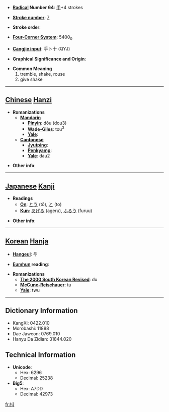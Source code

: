 * '''[[Wiktionary:Chinese radical index| Radical]] Number 64''': [[Wiktionary:Chinese radical index 手|手]]+4 strokes

* '''[[Wiktionary:Chinese total strokes index|Stroke number]]''': [[Wiktionary:Chinese total strokes index 7|7]]

* '''Stroke order''': 

* '''[[Wiktionary:Chinese four corner index|Four-Corner System]]''': 5400<sub>0</sub>

* '''[[Wiktionary:Chinese Cangjie index|Cangjie input]]''': 手卜十 (QYJ)

* '''Graphical Significance and Origin''': 

* '''Common Meaning'''
*#tremble, shake, rouse
*# give shake


----

== [[Chinese]] [[Hanzi]] ==

* '''Romanizations'''
** '''[[Mandarin]]'''
*** '''[[Pinyin]]''': dǒu (dou3)
*** '''[[Wade-Giles]]''': tou<sup>3</sup>
*** '''[[Yale]]''': 
** '''[[Cantonese]]'''
*** '''[[Jyutping]]''':
*** '''[[Penkyamp]]''': 
*** '''[[Yale]]''': dau2

* '''Other info''': 

----

== [[Japanese]] [[Kanji]] ==

* '''Readings'''
** '''[[On]]''': [[とう]] (tō), [[と]] (to)
** '''[[Kun]]''': [[あげる]] (ageru), [[ふるう]] (furuu)

* '''Other info''':  

----

== [[Korean]] [[Hanja]] ==

* '''[[Hangeul]]''': 두

* '''[[Eumhun]] reading''': 

* '''Romanizations'''
** '''[[The 2000 South Korean Revised Romanization|The 2000 South Korean Revised]]''': du
** '''[[McCune-Reischauer]]''': tu
** '''[[Yale]]''': twu

----

== Dictionary Information ==

* KangXi: 0422.010
* Morobashi: 11888
* Dae Jaweon: 0769.010
* Hanyu Da Zidian: 31844.020

== Technical Information ==

* '''Unicode''':
** Hex: 6296
** Decimal: 25238
* '''Big5''':
** Hex: A7DD
** Decimal: 42973

[[fr:抖]]